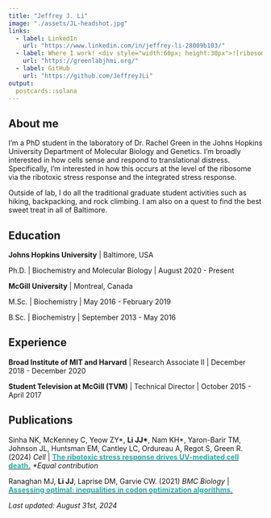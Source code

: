 ```yaml
---
title: "Jeffrey J. Li"
image: "./assets/JL-headshot.jpg"
links:
  - label: LinkedIn
    url: "https://www.linkedin.com/in/jeffrey-li-28009b103/"
  - label: Where I work! <div style="width:60px; height:30px">![ribosome](./assets/ribosome.png)</div>
    url: "https://greenlabjhmi.org/"
  - label: GitHub
    url: "https://github.com/JeffreyJLi"
output:
  postcards::solana
---
```


## About me

I'm a PhD student in the laboratory of Dr. Rachel Green in the Johns Hopkins University Department of Molecular Biology and Genetics. I'm broadly interested in how cells sense and respond to translational distress. Specifically, I'm interested in how this occurs at the level of the ribosome via the ribotoxic stress response and the integrated stress response. 

Outside of lab, I do all the traditional graduate student activities such as hiking, backpacking, and rock climbing. I am also on a quest to find the best sweet treat in all of Baltimore.

## Education

**Johns Hopkins University** \| Baltimore, USA

Ph.D. \| Biochemistry and Molecular Biology \| August 2020 - Present

**McGill University** \| Montreal, Canada

M.Sc. \| Biochemistry \| May 2016 - February 2019

B.Sc. \| Biochemistry \| September 2013 - May 2016



## Experience

**Broad Institute of MIT and Harvard** \| Research Associate II \| December 2018 - December 2020

**Student Television at McGill (TVM)** \| Technical Director \| October 2015 - April 2017

## Publications

Sinha NK, McKenney C, Yeow ZY\*, **Li JJ\***, Nam KH\*, Yaron-Barir TM, Johnson JL, Huntsman EM, Cantley LC, Ordureau A, Regot S, Green R. (2024)  *Cell* \| [<font color="LightSeaGreen">**The ribotoxic stress response drives UV-mediated cell death.**</font>](https://doi.org/10.1016/j.cell.2024.05.018) *\*Equal contribution*


Ranaghan MJ, **Li JJ**, Laprise DM, Garvie CW. (2021) *BMC Biology* \| [<font color="LightSeaGreen">**Assessing optimal: inequalities in codon optimization algorithms.**</font>](https://doi.org/10.1186/s12915-021-00968-8) 



*Last updated: August 31st, 2024*
